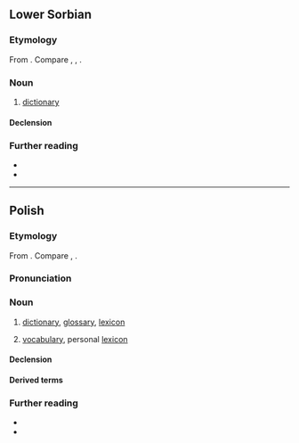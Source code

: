 ==Lower Sorbian==

===Etymology===
From {{af|dsb|słowo|-nik}}. Compare {{cog|cs|slovník}}, {{cog|sk|slovník}}, {{cog|pl|słownik}}.

===Noun===
{{dsb-noun|m}}

# [[dictionary]]

====Declension====
{{dsb-decl-noun-19|słowni|k}}

===Further reading===
* {{R:dsb:Muka}}
* {{R:dsb:Starosta}}

----

==Polish==
{{wp|lang=pl}}

===Etymology===
From {{af|pl|słowo|-nik}}. Compare {{cog|cs|slovník}}, {{cog|sk|slovník}}.

===Pronunciation===
{{pl-p|a=pl-słownik.ogg}}

===Noun===
{{pl-noun|m-in|dim=słowniczek}}

# [[dictionary]], [[glossary]], [[lexicon]]
#: {{syn|pl|dykcjonarz|q1=archaic}}
#: {{ux|pl|Przy użyciu '''słownika''' sprawdzam definicję słów, których nie znam.|I use the '''dictionary''' to look up definitions of words I don't know.}}
# [[vocabulary]], personal [[lexicon]]
#: {{syn|pl|słownictwo|[[zasób]] [[słowny]]}}

====Declension====
{{pl-decl-noun
|słownik|słowniki
|słownika|słowników
|słownikowi|słownikom
|słownik|słowniki
|słownikiem|słownikami
|słowniku|słownikach
|słowniku|słowniki
}}

====Derived terms====
{{col3|pl|słownikowy}}

===Further reading===
* {{R:pl:WSJP}}
* {{R:pl:PWN}}

{{C|pl|Reference works}}